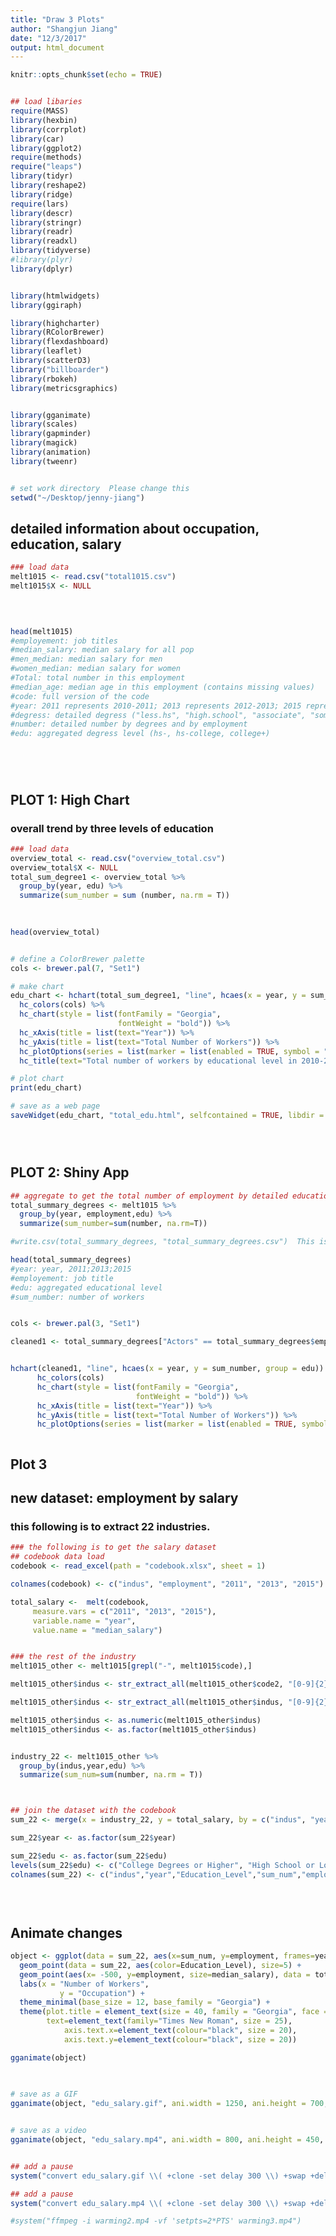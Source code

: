 ```yaml
---
title: "Draw 3 Plots"
author: "Shangjun Jiang"
date: "12/3/2017"
output: html_document
---
```


```r
knitr::opts_chunk$set(echo = TRUE)


## load libaries 
require(MASS)
library(hexbin)
library(corrplot)
library(car)
library(ggplot2)
require(methods)
require("leaps")
library(tidyr)
library(reshape2)
library(ridge)
require(lars)
library(descr)
library(stringr)
library(readr)
library(readxl)
library(tidyverse)
#library(plyr)
library(dplyr)


library(htmlwidgets)
library(ggiraph)

library(highcharter)
library(RColorBrewer)
library(flexdashboard)
library(leaflet)
library(scatterD3)
library("billboarder")
library(rbokeh)
library(metricsgraphics)


library(gganimate)
library(scales)
library(gapminder)
library(magick)
library(animation)
library(tweenr)


# set work directory  Please change this
setwd("~/Desktop/jenny-jiang")

```


## detailed information about occupation, education, salary
```r
### load data
melt1015 <- read.csv("total1015.csv")
melt1015$X <- NULL


  
  
head(melt1015)
#employement: job titles
#median_salary: median salary for all pop
#men_median: median salary for men
#women_median: median salary for women
#Total: total number in this employment
#median_age: median age in this employment (contains missing values)
#code: full version of the code
#year: 2011 represents 2010-2011; 2013 represents 2012-2013; 2015 represents 2014-15
#degress: detailed degress ("less.hs", "high.school", "associate", "some.college..no.degree", "bachelor", "master", "doctor.professional")
#number: detailed number by degrees and by employment 
#edu: aggregated degress level (hs-, hs-college, college+)






```

## PLOT 1: High Chart
### overall trend by three levels of education

```r
### load data
overview_total <- read.csv("overview_total.csv")
overview_total$X <- NULL
total_sum_degree1 <- overview_total %>% 
  group_by(year, edu) %>% 
  summarize(sum_number = sum (number, na.rm = T))

  
  
head(overview_total)


# define a ColorBrewer palette
cols <- brewer.pal(7, "Set1")

# make chart
edu_chart <- hchart(total_sum_degree1, "line", hcaes(x = year, y = sum_number, group = edu)) %>%
  hc_colors(cols) %>%
  hc_chart(style = list(fontFamily = "Georgia",
                        fontWeight = "bold")) %>%
  hc_xAxis(title = list(text="Year")) %>%
  hc_yAxis(title = list(text="Total Number of Workers")) %>%
  hc_plotOptions(series = list(marker = list(enabled = TRUE, symbol = "circle"))) %>% 
  hc_title(text="Total number of workers by educational level in 2010-2015")

# plot chart
print(edu_chart)

# save as a web page
saveWidget(edu_chart, "total_edu.html", selfcontained = TRUE, libdir = NULL, background = "white")





```


## PLOT 2: Shiny App

```r

## aggregate to get the total number of employment by detailed education. 
total_summary_degrees <- melt1015 %>%
  group_by(year, employment,edu) %>%
  summarize(sum_number=sum(number, na.rm=T))

#write.csv(total_summary_degrees, "total_summary_degrees.csv")  This is how I get the file for Shiny App.

head(total_summary_degrees)
#year: year, 2011;2013;2015
#employement: job title
#edu: aggregated educational level
#sum_number: number of workers


cols <- brewer.pal(3, "Set1")

cleaned1 <- total_summary_degrees["Actors" == total_summary_degrees$employment, ] 


hchart(cleaned1, "line", hcaes(x = year, y = sum_number, group = edu)) %>%
      hc_colors(cols)
      hc_chart(style = list(fontFamily = "Georgia",
                            fontWeight = "bold")) %>%
      hc_xAxis(title = list(text="Year")) %>%
      hc_yAxis(title = list(text="Total Number of Workers")) %>%
      hc_plotOptions(series = list(marker = list(enabled = TRUE, symbol = "circle"))) %>% 



```



## Plot 3

## new dataset: employment by salary


### this following is to extract 22 industries. 
```r

### the following is to get the salary dataset
## codebook data load
codebook <- read_excel(path = "codebook.xlsx", sheet = 1)

colnames(codebook) <- c("indus", "employment", "2011", "2013", "2015")

total_salary <-  melt(codebook, 
     measure.vars = c("2011", "2013", "2015"), 
     variable.name = "year", 
     value.name = "median_salary")


### the rest of the industry
melt1015_other <- melt1015[grepl("-", melt1015$code),]

melt1015_other$indus <- str_extract_all(melt1015_other$code2, "[0-9]{2}-")

melt1015_other$indus <- str_extract_all(melt1015_other$indus, "[0-9]{2}")

melt1015_other$indus <- as.numeric(melt1015_other$indus)
melt1015_other$indus <- as.factor(melt1015_other$indus)


industry_22 <- melt1015_other %>% 
  group_by(indus,year,edu) %>% 
  summarize(sum_num=sum(number, na.rm = T))



## join the dataset with the codebook
sum_22 <- merge(x = industry_22, y = total_salary, by = c("indus", "year"))  

sum_22$year <- as.factor(sum_22$year)

sum_22$edu <- as.factor(sum_22$edu)
levels(sum_22$edu) <- c("College Degrees or Higher", "High School or Lower", "High School to College")
colnames(sum_22) <- c("indus","year","Education_Level","sum_num","employment","median_salary")

  
  


```




## Animate changes

```r


object <- ggplot(data = sum_22, aes(x=sum_num, y=employment, frames=year), alpha=0.5) +
  geom_point(data = sum_22, aes(color=Education_Level), size=5) +
  geom_point(aes(x= -500, y=employment, size=median_salary), data = total_salary)+
  labs(x = "Number of Workers",
           y = "Occupation") +
  theme_minimal(base_size = 12, base_family = "Georgia") +
  theme(plot.title = element_text(size = 40, family = "Georgia", face = "bold"),
        text=element_text(family="Times New Roman", size = 25),
            axis.text.x=element_text(colour="black", size = 20), 
            axis.text.y=element_text(colour="black", size = 20))  

gganimate(object)

            
            
# save as a GIF
gganimate(object, "edu_salary.gif", ani.width = 1250, ani.height = 700, interval = 1.5)


# save as a video 
gganimate(object, "edu_salary.mp4", ani.width = 800, ani.height = 450, interval = 1.5)


## add a pause
system("convert edu_salary.gif \\( +clone -set delay 300 \\) +swap +delete  edu_salary_with_pause.gif")

## add a pause
system("convert edu_salary.mp4 \\( +clone -set delay 300 \\) +swap +delete  edu_salary_with_pause.mp4")

#system("ffmpeg -i warming2.mp4 -vf 'setpts=2*PTS' warming3.mp4")



  
```




